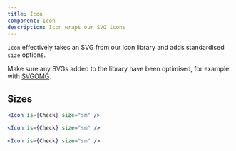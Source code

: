 ```yaml
---
title: Icon
component: Icon
description: Icon wraps our SVG icons
---
```


`Icon` effectively takes an SVG from our icon library and adds standardised `size` options.

Make sure any SVGs added to the library have been optimised, for example with [SVGOMG](https://jakearchibald.github.io/svgomg/).

## Sizes

```jsx preview
<Icon is={Check} size="sm" />
```

```jsx preview
<Icon is={Check} size="sm" />
```

```jsx preview
<Icon is={Check} size="sm" />
```
